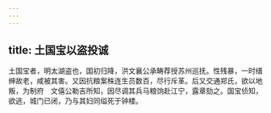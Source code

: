 ```yaml
---
---
---
```

title: 土国宝以盗投诚
---



土国宝者，明太湖盗也，国初归降，洪文襄公承畴荐授苏州巡抚。性残暴，一时缙绅故老，咸被其害。又因抗粮案株连生员数百，尽行斥革。后又交通郑氏，欲以地叛，为制府　文僖公勒吉所知，因尽调其兵马粮饷赴江宁，露章劾之。国宝侦知，欲逃，城门已闭，乃与其妇同缢死于钟楼。